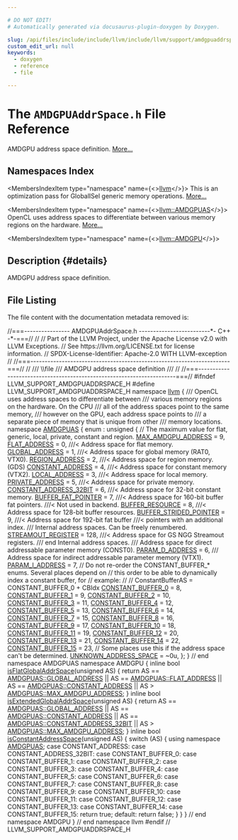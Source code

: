 ```yaml
---

# DO NOT EDIT!
# Automatically generated via docusaurus-plugin-doxygen by Doxygen.

slug: /api/files/include/include/llvm/include/llvm/support/amdgpuaddrspace-h
custom_edit_url: null
keywords:
  - doxygen
  - reference
  - file

---
```





# The `AMDGPUAddrSpace.h` File Reference

<DoxygenPage pluginConfig={pluginConfig}>

AMDGPU address space definition. <a href="#details">More...</a>

## Namespaces Index

<MembersIndex>

<MembersIndexItem
  type="namespace"
  name={<><a href="/docs/api/namespaces/llvm">llvm</a></>}>
This is an optimization pass for GlobalISel generic memory operations. <a href="/docs/api/namespaces/llvm/#details">More...</a>
</MembersIndexItem>

<MembersIndexItem
  type="namespace"
  name={<><a href="/docs/api/namespaces/llvm/amdgpuas">llvm::AMDGPUAS</a></>}>
OpenCL uses address spaces to differentiate between various memory regions on the hardware. <a href="/docs/api/namespaces/llvm/amdgpuas/#details">More...</a>
</MembersIndexItem>

<MembersIndexItem
  type="namespace"
  name={<><a href="/docs/api/namespaces/llvm/amdgpu">llvm::AMDGPU</a></>}>
</MembersIndexItem>

</MembersIndex>

## Description {#details}

AMDGPU address space definition.

## File Listing

The file content with the documentation metadata removed is:

<ProgramListing>

<Link id="l00001" /><CodeLine lineNumber="1"><Highlight kind="comment">//===---------------- AMDGPUAddrSpace.h -------------------------&#42;- C++ -&#42;-===//</Highlight><Highlight kind="normal"></Highlight></CodeLine>
<Link id="l00002" /><CodeLine lineNumber="2"><Highlight kind="normal"></Highlight><Highlight kind="comment">//</Highlight><Highlight kind="normal"></Highlight></CodeLine>
<Link id="l00003" /><CodeLine lineNumber="3"><Highlight kind="normal"></Highlight><Highlight kind="comment">// Part of the LLVM Project, under the Apache License v2.0 with LLVM Exceptions.</Highlight><Highlight kind="normal"></Highlight></CodeLine>
<Link id="l00004" /><CodeLine lineNumber="4"><Highlight kind="normal"></Highlight><Highlight kind="comment">// See https://llvm.org/LICENSE.txt for license information.</Highlight><Highlight kind="normal"></Highlight></CodeLine>
<Link id="l00005" /><CodeLine lineNumber="5"><Highlight kind="normal"></Highlight><Highlight kind="comment">// SPDX-License-Identifier: Apache-2.0 WITH LLVM-exception</Highlight><Highlight kind="normal"></Highlight></CodeLine>
<Link id="l00006" /><CodeLine lineNumber="6"><Highlight kind="normal"></Highlight><Highlight kind="comment">//</Highlight><Highlight kind="normal"></Highlight></CodeLine>
<Link id="l00007" /><CodeLine lineNumber="7"><Highlight kind="normal"></Highlight><Highlight kind="comment">//===----------------------------------------------------------------------===//</Highlight><Highlight kind="normal"></Highlight></CodeLine>
<Link id="l00008" /><CodeLine lineNumber="8"><Highlight kind="normal"></Highlight><Highlight kind="comment">//</Highlight><Highlight kind="comment"></Highlight></CodeLine>
<Link id="l00009" /><CodeLine lineNumber="9"><Highlight kind="comment">/// \\file</Highlight></CodeLine>
<Link id="l00010" /><CodeLine lineNumber="10"><Highlight kind="comment">/// AMDGPU address space definition</Highlight></CodeLine>
<Link id="l00011" /><CodeLine lineNumber="11"><Highlight kind="comment">///</Highlight><Highlight kind="normal"></Highlight></CodeLine>
<Link id="l00012" /><CodeLine lineNumber="12"><Highlight kind="normal"></Highlight><Highlight kind="comment">//</Highlight><Highlight kind="normal"></Highlight></CodeLine>
<Link id="l00013" /><CodeLine lineNumber="13"><Highlight kind="normal"></Highlight><Highlight kind="comment">//===----------------------------------------------------------------------===//</Highlight><Highlight kind="normal"></Highlight></CodeLine>
<Link id="l00014" /><CodeLine lineNumber="14"><Highlight kind="normal"></Highlight></CodeLine>
<Link id="l00015" /><CodeLine lineNumber="15"><Highlight kind="normal"></Highlight><Highlight kind="preprocessor">#ifndef LLVM&#95;SUPPORT&#95;AMDGPUADDRSPACE&#95;H</Highlight><Highlight kind="normal"></Highlight></CodeLine>
<Link id="l00016" /><CodeLine lineNumber="16"><Highlight kind="normal"></Highlight><Highlight kind="preprocessor">#define LLVM&#95;SUPPORT&#95;AMDGPUADDRSPACE&#95;H</Highlight><Highlight kind="normal"></Highlight></CodeLine>
<Link id="l00017" /><CodeLine lineNumber="17"><Highlight kind="normal"></Highlight></CodeLine>
<Link id="l00018" /><CodeLine lineNumber="18"><Highlight kind="normal"></Highlight><Highlight kind="keyword">namespace </Highlight><Highlight kind="normal"><a href="/docs/api/namespaces/llvm">llvm</a> &#123;</Highlight><Highlight kind="comment"></Highlight></CodeLine>
<Link id="l00019" /><CodeLine lineNumber="19"><Highlight kind="comment">/// OpenCL uses address spaces to differentiate between</Highlight></CodeLine>
<Link id="l00020" /><CodeLine lineNumber="20"><Highlight kind="comment">/// various memory regions on the hardware. On the CPU</Highlight></CodeLine>
<Link id="l00021" /><CodeLine lineNumber="21"><Highlight kind="comment">/// all of the address spaces point to the same memory,</Highlight></CodeLine>
<Link id="l00022" /><CodeLine lineNumber="22"><Highlight kind="comment">/// however on the GPU, each address space points to</Highlight></CodeLine>
<Link id="l00023" /><CodeLine lineNumber="23"><Highlight kind="comment">/// a separate piece of memory that is unique from other</Highlight></CodeLine>
<Link id="l00024" /><CodeLine lineNumber="24"><Highlight kind="comment">/// memory locations.</Highlight><Highlight kind="normal"></Highlight></CodeLine>
<Link id="l00025" /><CodeLine lineNumber="25" lineLink="/docs/api/namespaces/llvm/amdgpuas"><Highlight kind="normal"></Highlight><Highlight kind="keyword">namespace </Highlight><Highlight kind="normal"><a href="/docs/api/namespaces/llvm/amdgpuas">AMDGPUAS</a> &#123;</Highlight></CodeLine>
<Link id="l00026" /><CodeLine lineNumber="26"><Highlight kind="normal">enum : </Highlight><Highlight kind="keywordtype">unsigned</Highlight><Highlight kind="normal"> &#123;</Highlight></CodeLine>
<Link id="l00027" /><CodeLine lineNumber="27"><Highlight kind="normal">  </Highlight><Highlight kind="comment">// The maximum value for flat, generic, local, private, constant and region.</Highlight><Highlight kind="normal"></Highlight></CodeLine>
<Link id="l00028" /><CodeLine lineNumber="28" lineLink="/docs/api/namespaces/llvm/amdgpuas/#a899ad5bfccfc22965a6714929a3dfae1a1b0f93bdf84751537afc22e8e8c58f31"><Highlight kind="normal">  <a href="/docs/api/namespaces/llvm/amdgpuas/#a899ad5bfccfc22965a6714929a3dfae1a1b0f93bdf84751537afc22e8e8c58f31">MAX&#95;AMDGPU&#95;ADDRESS</a> = 9,</Highlight></CodeLine>
<Link id="l00029" /><CodeLine lineNumber="29"><Highlight kind="normal"></Highlight></CodeLine>
<Link id="l00030" /><CodeLine lineNumber="30" lineLink="/docs/api/namespaces/llvm/amdgpuas/#a899ad5bfccfc22965a6714929a3dfae1aaa1e27e4fc68e5706a4b7bbaed447c14"><Highlight kind="normal">  <a href="/docs/api/namespaces/llvm/amdgpuas/#a899ad5bfccfc22965a6714929a3dfae1aaa1e27e4fc68e5706a4b7bbaed447c14">FLAT&#95;ADDRESS</a> = 0,   </Highlight><Highlight kind="comment">///&lt; Address space for flat memory.</Highlight><Highlight kind="normal"></Highlight></CodeLine>
<Link id="l00031" /><CodeLine lineNumber="31" lineLink="/docs/api/namespaces/llvm/amdgpuas/#a899ad5bfccfc22965a6714929a3dfae1abf4559ef958a13c33f6ec7ed13fd44e5"><Highlight kind="normal">  <a href="/docs/api/namespaces/llvm/amdgpuas/#a899ad5bfccfc22965a6714929a3dfae1abf4559ef958a13c33f6ec7ed13fd44e5">GLOBAL&#95;ADDRESS</a> = 1, </Highlight><Highlight kind="comment">///&lt; Address space for global memory (RAT0, VTX0).</Highlight><Highlight kind="normal"></Highlight></CodeLine>
<Link id="l00032" /><CodeLine lineNumber="32" lineLink="/docs/api/namespaces/llvm/amdgpuas/#a899ad5bfccfc22965a6714929a3dfae1a5b71ba6fa435ec288aba849e113721a7"><Highlight kind="normal">  <a href="/docs/api/namespaces/llvm/amdgpuas/#a899ad5bfccfc22965a6714929a3dfae1a5b71ba6fa435ec288aba849e113721a7">REGION&#95;ADDRESS</a> = 2, </Highlight><Highlight kind="comment">///&lt; Address space for region memory. (GDS)</Highlight><Highlight kind="normal"></Highlight></CodeLine>
<Link id="l00033" /><CodeLine lineNumber="33"><Highlight kind="normal"></Highlight></CodeLine>
<Link id="l00034" /><CodeLine lineNumber="34" lineLink="/docs/api/namespaces/llvm/amdgpuas/#a899ad5bfccfc22965a6714929a3dfae1aa6d3112da64eecbdbb50aacb5f8251e8"><Highlight kind="normal">  <a href="/docs/api/namespaces/llvm/amdgpuas/#a899ad5bfccfc22965a6714929a3dfae1aa6d3112da64eecbdbb50aacb5f8251e8">CONSTANT&#95;ADDRESS</a> = 4, </Highlight><Highlight kind="comment">///&lt; Address space for constant memory (VTX2).</Highlight><Highlight kind="normal"></Highlight></CodeLine>
<Link id="l00035" /><CodeLine lineNumber="35" lineLink="/docs/api/namespaces/llvm/amdgpuas/#a899ad5bfccfc22965a6714929a3dfae1a77b1c964e2ff99057bf5e75140457abe"><Highlight kind="normal">  <a href="/docs/api/namespaces/llvm/amdgpuas/#a899ad5bfccfc22965a6714929a3dfae1a77b1c964e2ff99057bf5e75140457abe">LOCAL&#95;ADDRESS</a> = 3,    </Highlight><Highlight kind="comment">///&lt; Address space for local memory.</Highlight><Highlight kind="normal"></Highlight></CodeLine>
<Link id="l00036" /><CodeLine lineNumber="36" lineLink="/docs/api/namespaces/llvm/amdgpuas/#a899ad5bfccfc22965a6714929a3dfae1aec164f45437d8827346f2d8ec645479a"><Highlight kind="normal">  <a href="/docs/api/namespaces/llvm/amdgpuas/#a899ad5bfccfc22965a6714929a3dfae1aec164f45437d8827346f2d8ec645479a">PRIVATE&#95;ADDRESS</a> = 5,  </Highlight><Highlight kind="comment">///&lt; Address space for private memory.</Highlight><Highlight kind="normal"></Highlight></CodeLine>
<Link id="l00037" /><CodeLine lineNumber="37"><Highlight kind="normal"></Highlight></CodeLine>
<Link id="l00038" /><CodeLine lineNumber="38" lineLink="/docs/api/namespaces/llvm/amdgpuas/#a899ad5bfccfc22965a6714929a3dfae1a1caf1e287a5fe7250388d66ed72aa0c1"><Highlight kind="normal">  <a href="/docs/api/namespaces/llvm/amdgpuas/#a899ad5bfccfc22965a6714929a3dfae1a1caf1e287a5fe7250388d66ed72aa0c1">CONSTANT&#95;ADDRESS&#95;32BIT</a> = 6, </Highlight><Highlight kind="comment">///&lt; Address space for 32-bit constant memory.</Highlight><Highlight kind="normal"></Highlight></CodeLine>
<Link id="l00039" /><CodeLine lineNumber="39"><Highlight kind="normal"></Highlight></CodeLine>
<Link id="l00040" /><CodeLine lineNumber="40" lineLink="/docs/api/namespaces/llvm/amdgpuas/#a899ad5bfccfc22965a6714929a3dfae1ae0523ec09f17ea21ac251db04f249f13"><Highlight kind="normal">  <a href="/docs/api/namespaces/llvm/amdgpuas/#a899ad5bfccfc22965a6714929a3dfae1ae0523ec09f17ea21ac251db04f249f13">BUFFER&#95;FAT&#95;POINTER</a> = 7, </Highlight><Highlight kind="comment">///&lt; Address space for 160-bit buffer fat pointers.</Highlight><Highlight kind="comment"></Highlight></CodeLine>
<Link id="l00041" /><CodeLine lineNumber="41"><Highlight kind="comment">                          ///&lt; Not used in backend.</Highlight><Highlight kind="normal"></Highlight></CodeLine>
<Link id="l00042" /><CodeLine lineNumber="42"><Highlight kind="normal"></Highlight></CodeLine>
<Link id="l00043" /><CodeLine lineNumber="43" lineLink="/docs/api/namespaces/llvm/amdgpuas/#a899ad5bfccfc22965a6714929a3dfae1af3a547aa91b97183a165b876de8e24d8"><Highlight kind="normal">  <a href="/docs/api/namespaces/llvm/amdgpuas/#a899ad5bfccfc22965a6714929a3dfae1af3a547aa91b97183a165b876de8e24d8">BUFFER&#95;RESOURCE</a> = 8, </Highlight><Highlight kind="comment">///&lt; Address space for 128-bit buffer resources.</Highlight><Highlight kind="normal"></Highlight></CodeLine>
<Link id="l00044" /><CodeLine lineNumber="44"><Highlight kind="normal"></Highlight></CodeLine>
<Link id="l00045" /><CodeLine lineNumber="45" lineLink="/docs/api/namespaces/llvm/amdgpuas/#a899ad5bfccfc22965a6714929a3dfae1a3f428ecb6bd1846dcc64d491627bf34c"><Highlight kind="normal">  <a href="/docs/api/namespaces/llvm/amdgpuas/#a899ad5bfccfc22965a6714929a3dfae1a3f428ecb6bd1846dcc64d491627bf34c">BUFFER&#95;STRIDED&#95;POINTER</a> = 9, </Highlight><Highlight kind="comment">///&lt; Address space for 192-bit fat buffer</Highlight><Highlight kind="comment"></Highlight></CodeLine>
<Link id="l00046" /><CodeLine lineNumber="46"><Highlight kind="comment">                              ///&lt; pointers with an additional index.</Highlight><Highlight kind="normal"></Highlight></CodeLine>
<Link id="l00047" /><CodeLine lineNumber="47"><Highlight kind="normal"></Highlight><Highlight kind="comment"></Highlight></CodeLine>
<Link id="l00048" /><CodeLine lineNumber="48"><Highlight kind="comment">  /// Internal address spaces. Can be freely renumbered.</Highlight><Highlight kind="normal"></Highlight></CodeLine>
<Link id="l00049" /><CodeLine lineNumber="49" lineLink="/docs/api/namespaces/llvm/amdgpuas/#a899ad5bfccfc22965a6714929a3dfae1a7e7e8d1de429748a8994d6e65aad8058"><Highlight kind="normal">  <a href="/docs/api/namespaces/llvm/amdgpuas/#a899ad5bfccfc22965a6714929a3dfae1a7e7e8d1de429748a8994d6e65aad8058">STREAMOUT&#95;REGISTER</a> = 128, </Highlight><Highlight kind="comment">///&lt; Address space for GS NGG Streamout registers.</Highlight><Highlight kind="comment"></Highlight></CodeLine>
<Link id="l00050" /><CodeLine lineNumber="50"><Highlight kind="comment">  /// end Internal address spaces.</Highlight><Highlight kind="normal"></Highlight></CodeLine>
<Link id="l00051" /><CodeLine lineNumber="51"><Highlight kind="normal"></Highlight><Highlight kind="comment"></Highlight></CodeLine>
<Link id="l00052" /><CodeLine lineNumber="52"><Highlight kind="comment">  /// Address space for direct addressable parameter memory (CONST0).</Highlight><Highlight kind="normal"></Highlight></CodeLine>
<Link id="l00053" /><CodeLine lineNumber="53" lineLink="/docs/api/namespaces/llvm/amdgpuas/#a899ad5bfccfc22965a6714929a3dfae1a4da965819228912d2be72bf34ace8ac7"><Highlight kind="normal">  <a href="/docs/api/namespaces/llvm/amdgpuas/#a899ad5bfccfc22965a6714929a3dfae1a4da965819228912d2be72bf34ace8ac7">PARAM&#95;D&#95;ADDRESS</a> = 6,</Highlight><Highlight kind="comment"></Highlight></CodeLine>
<Link id="l00054" /><CodeLine lineNumber="54"><Highlight kind="comment">  /// Address space for indirect addressable parameter memory (VTX1).</Highlight><Highlight kind="normal"></Highlight></CodeLine>
<Link id="l00055" /><CodeLine lineNumber="55" lineLink="/docs/api/namespaces/llvm/amdgpuas/#a899ad5bfccfc22965a6714929a3dfae1aa03e3cb93fc64ad53958ab0a2ff22f3a"><Highlight kind="normal">  <a href="/docs/api/namespaces/llvm/amdgpuas/#a899ad5bfccfc22965a6714929a3dfae1aa03e3cb93fc64ad53958ab0a2ff22f3a">PARAM&#95;I&#95;ADDRESS</a> = 7,</Highlight></CodeLine>
<Link id="l00056" /><CodeLine lineNumber="56"><Highlight kind="normal"></Highlight></CodeLine>
<Link id="l00057" /><CodeLine lineNumber="57"><Highlight kind="normal">  </Highlight><Highlight kind="comment">// Do not re-order the CONSTANT&#95;BUFFER&#95;&#42; enums.  Several places depend on</Highlight><Highlight kind="normal"></Highlight></CodeLine>
<Link id="l00058" /><CodeLine lineNumber="58"><Highlight kind="normal">  </Highlight><Highlight kind="comment">// this order to be able to dynamically index a constant buffer, for</Highlight><Highlight kind="normal"></Highlight></CodeLine>
<Link id="l00059" /><CodeLine lineNumber="59"><Highlight kind="normal">  </Highlight><Highlight kind="comment">// example:</Highlight><Highlight kind="normal"></Highlight></CodeLine>
<Link id="l00060" /><CodeLine lineNumber="60"><Highlight kind="normal">  </Highlight><Highlight kind="comment">//</Highlight><Highlight kind="normal"></Highlight></CodeLine>
<Link id="l00061" /><CodeLine lineNumber="61"><Highlight kind="normal">  </Highlight><Highlight kind="comment">// ConstantBufferAS = CONSTANT&#95;BUFFER&#95;0 + CBIdx</Highlight><Highlight kind="normal"></Highlight></CodeLine>
<Link id="l00062" /><CodeLine lineNumber="62"><Highlight kind="normal"></Highlight></CodeLine>
<Link id="l00063" /><CodeLine lineNumber="63" lineLink="/docs/api/namespaces/llvm/amdgpuas/#a899ad5bfccfc22965a6714929a3dfae1a68e5b0cf4fb0f4c890718e035b0bda43"><Highlight kind="normal">  <a href="/docs/api/namespaces/llvm/amdgpuas/#a899ad5bfccfc22965a6714929a3dfae1a68e5b0cf4fb0f4c890718e035b0bda43">CONSTANT&#95;BUFFER&#95;0</a> = 8,</Highlight></CodeLine>
<Link id="l00064" /><CodeLine lineNumber="64" lineLink="/docs/api/namespaces/llvm/amdgpuas/#a899ad5bfccfc22965a6714929a3dfae1a64d1b03730a1b8b4aca40e84e63eea6b"><Highlight kind="normal">  <a href="/docs/api/namespaces/llvm/amdgpuas/#a899ad5bfccfc22965a6714929a3dfae1a64d1b03730a1b8b4aca40e84e63eea6b">CONSTANT&#95;BUFFER&#95;1</a> = 9,</Highlight></CodeLine>
<Link id="l00065" /><CodeLine lineNumber="65" lineLink="/docs/api/namespaces/llvm/amdgpuas/#a899ad5bfccfc22965a6714929a3dfae1a5b84435a1d1c1f75607fad4546dc5bea"><Highlight kind="normal">  <a href="/docs/api/namespaces/llvm/amdgpuas/#a899ad5bfccfc22965a6714929a3dfae1a5b84435a1d1c1f75607fad4546dc5bea">CONSTANT&#95;BUFFER&#95;2</a> = 10,</Highlight></CodeLine>
<Link id="l00066" /><CodeLine lineNumber="66" lineLink="/docs/api/namespaces/llvm/amdgpuas/#a899ad5bfccfc22965a6714929a3dfae1a975ff96a4b32b329ca86775d461904f2"><Highlight kind="normal">  <a href="/docs/api/namespaces/llvm/amdgpuas/#a899ad5bfccfc22965a6714929a3dfae1a975ff96a4b32b329ca86775d461904f2">CONSTANT&#95;BUFFER&#95;3</a> = 11,</Highlight></CodeLine>
<Link id="l00067" /><CodeLine lineNumber="67" lineLink="/docs/api/namespaces/llvm/amdgpuas/#a899ad5bfccfc22965a6714929a3dfae1a8cba8deb8ceec63630ba784bb676033a"><Highlight kind="normal">  <a href="/docs/api/namespaces/llvm/amdgpuas/#a899ad5bfccfc22965a6714929a3dfae1a8cba8deb8ceec63630ba784bb676033a">CONSTANT&#95;BUFFER&#95;4</a> = 12,</Highlight></CodeLine>
<Link id="l00068" /><CodeLine lineNumber="68" lineLink="/docs/api/namespaces/llvm/amdgpuas/#a899ad5bfccfc22965a6714929a3dfae1a05a0bd0e4d5cf5666b2f45a4bb35885b"><Highlight kind="normal">  <a href="/docs/api/namespaces/llvm/amdgpuas/#a899ad5bfccfc22965a6714929a3dfae1a05a0bd0e4d5cf5666b2f45a4bb35885b">CONSTANT&#95;BUFFER&#95;5</a> = 13,</Highlight></CodeLine>
<Link id="l00069" /><CodeLine lineNumber="69" lineLink="/docs/api/namespaces/llvm/amdgpuas/#a899ad5bfccfc22965a6714929a3dfae1a49a82d15569ccc59a2ad8e8f429b3f56"><Highlight kind="normal">  <a href="/docs/api/namespaces/llvm/amdgpuas/#a899ad5bfccfc22965a6714929a3dfae1a49a82d15569ccc59a2ad8e8f429b3f56">CONSTANT&#95;BUFFER&#95;6</a> = 14,</Highlight></CodeLine>
<Link id="l00070" /><CodeLine lineNumber="70" lineLink="/docs/api/namespaces/llvm/amdgpuas/#a899ad5bfccfc22965a6714929a3dfae1ad10671f6761c2f072e653640bba0eb02"><Highlight kind="normal">  <a href="/docs/api/namespaces/llvm/amdgpuas/#a899ad5bfccfc22965a6714929a3dfae1ad10671f6761c2f072e653640bba0eb02">CONSTANT&#95;BUFFER&#95;7</a> = 15,</Highlight></CodeLine>
<Link id="l00071" /><CodeLine lineNumber="71" lineLink="/docs/api/namespaces/llvm/amdgpuas/#a899ad5bfccfc22965a6714929a3dfae1a878edbfb8d3ec011facbc2edbc7a59f7"><Highlight kind="normal">  <a href="/docs/api/namespaces/llvm/amdgpuas/#a899ad5bfccfc22965a6714929a3dfae1a878edbfb8d3ec011facbc2edbc7a59f7">CONSTANT&#95;BUFFER&#95;8</a> = 16,</Highlight></CodeLine>
<Link id="l00072" /><CodeLine lineNumber="72" lineLink="/docs/api/namespaces/llvm/amdgpuas/#a899ad5bfccfc22965a6714929a3dfae1ac4eeef2485d218014b9dea8864648a70"><Highlight kind="normal">  <a href="/docs/api/namespaces/llvm/amdgpuas/#a899ad5bfccfc22965a6714929a3dfae1ac4eeef2485d218014b9dea8864648a70">CONSTANT&#95;BUFFER&#95;9</a> = 17,</Highlight></CodeLine>
<Link id="l00073" /><CodeLine lineNumber="73" lineLink="/docs/api/namespaces/llvm/amdgpuas/#a899ad5bfccfc22965a6714929a3dfae1aa028984da110ed34209bbbe761c1fef3"><Highlight kind="normal">  <a href="/docs/api/namespaces/llvm/amdgpuas/#a899ad5bfccfc22965a6714929a3dfae1aa028984da110ed34209bbbe761c1fef3">CONSTANT&#95;BUFFER&#95;10</a> = 18,</Highlight></CodeLine>
<Link id="l00074" /><CodeLine lineNumber="74" lineLink="/docs/api/namespaces/llvm/amdgpuas/#a899ad5bfccfc22965a6714929a3dfae1a3ab680d1e90b790940d9fb3c8fdd028b"><Highlight kind="normal">  <a href="/docs/api/namespaces/llvm/amdgpuas/#a899ad5bfccfc22965a6714929a3dfae1a3ab680d1e90b790940d9fb3c8fdd028b">CONSTANT&#95;BUFFER&#95;11</a> = 19,</Highlight></CodeLine>
<Link id="l00075" /><CodeLine lineNumber="75" lineLink="/docs/api/namespaces/llvm/amdgpuas/#a899ad5bfccfc22965a6714929a3dfae1a4ad480e24dd594269af987200c07ea96"><Highlight kind="normal">  <a href="/docs/api/namespaces/llvm/amdgpuas/#a899ad5bfccfc22965a6714929a3dfae1a4ad480e24dd594269af987200c07ea96">CONSTANT&#95;BUFFER&#95;12</a> = 20,</Highlight></CodeLine>
<Link id="l00076" /><CodeLine lineNumber="76" lineLink="/docs/api/namespaces/llvm/amdgpuas/#a899ad5bfccfc22965a6714929a3dfae1ade7a111702bb4e8a074c9eb060b87655"><Highlight kind="normal">  <a href="/docs/api/namespaces/llvm/amdgpuas/#a899ad5bfccfc22965a6714929a3dfae1ade7a111702bb4e8a074c9eb060b87655">CONSTANT&#95;BUFFER&#95;13</a> = 21,</Highlight></CodeLine>
<Link id="l00077" /><CodeLine lineNumber="77" lineLink="/docs/api/namespaces/llvm/amdgpuas/#a899ad5bfccfc22965a6714929a3dfae1ac0e10a01fda68f0b5fee55ca2dbc8452"><Highlight kind="normal">  <a href="/docs/api/namespaces/llvm/amdgpuas/#a899ad5bfccfc22965a6714929a3dfae1ac0e10a01fda68f0b5fee55ca2dbc8452">CONSTANT&#95;BUFFER&#95;14</a> = 22,</Highlight></CodeLine>
<Link id="l00078" /><CodeLine lineNumber="78" lineLink="/docs/api/namespaces/llvm/amdgpuas/#a899ad5bfccfc22965a6714929a3dfae1a1ae19b57472eec1e951506094d92a411"><Highlight kind="normal">  <a href="/docs/api/namespaces/llvm/amdgpuas/#a899ad5bfccfc22965a6714929a3dfae1a1ae19b57472eec1e951506094d92a411">CONSTANT&#95;BUFFER&#95;15</a> = 23,</Highlight></CodeLine>
<Link id="l00079" /><CodeLine lineNumber="79"><Highlight kind="normal"></Highlight></CodeLine>
<Link id="l00080" /><CodeLine lineNumber="80"><Highlight kind="normal">  </Highlight><Highlight kind="comment">// Some places use this if the address space can&#39;t be determined.</Highlight><Highlight kind="normal"></Highlight></CodeLine>
<Link id="l00081" /><CodeLine lineNumber="81" lineLink="/docs/api/namespaces/llvm/amdgpuas/#a899ad5bfccfc22965a6714929a3dfae1aa7cd1e9c7b1298036f590733360da0a8"><Highlight kind="normal">  <a href="/docs/api/namespaces/llvm/amdgpuas/#a899ad5bfccfc22965a6714929a3dfae1aa7cd1e9c7b1298036f590733360da0a8">UNKNOWN&#95;ADDRESS&#95;SPACE</a> = ~0u,</Highlight></CodeLine>
<Link id="l00082" /><CodeLine lineNumber="82"><Highlight kind="normal">&#125;;</Highlight></CodeLine>
<Link id="l00083" /><CodeLine lineNumber="83"><Highlight kind="normal">&#125; </Highlight><Highlight kind="comment">// end namespace AMDGPUAS</Highlight><Highlight kind="normal"></Highlight></CodeLine>
<Link id="l00084" /><CodeLine lineNumber="84"><Highlight kind="normal"></Highlight></CodeLine>
<Link id="l00085" /><CodeLine lineNumber="85"><Highlight kind="normal"></Highlight><Highlight kind="keyword">namespace </Highlight><Highlight kind="normal">AMDGPU &#123;</Highlight></CodeLine>
<Link id="l00086" /><CodeLine lineNumber="86" lineLink="/docs/api/namespaces/llvm/amdgpu/#a22dc5c679c09756d04fe07f9e22baf84"><Highlight kind="normal"></Highlight><Highlight kind="keyword">inline</Highlight><Highlight kind="normal"> </Highlight><Highlight kind="keywordtype">bool</Highlight><Highlight kind="normal"> <a href="/docs/api/namespaces/llvm/amdgpu/#a22dc5c679c09756d04fe07f9e22baf84">isFlatGlobalAddrSpace</a>(</Highlight><Highlight kind="keywordtype">unsigned</Highlight><Highlight kind="normal"> AS) &#123;</Highlight></CodeLine>
<Link id="l00087" /><CodeLine lineNumber="87"><Highlight kind="normal">  </Highlight><Highlight kind="keywordflow">return</Highlight><Highlight kind="normal"> AS == <a href="/docs/api/namespaces/llvm/amdgpuas/#a899ad5bfccfc22965a6714929a3dfae1abf4559ef958a13c33f6ec7ed13fd44e5">AMDGPUAS::GLOBAL&#95;ADDRESS</a> || AS == <a href="/docs/api/namespaces/llvm/amdgpuas/#a899ad5bfccfc22965a6714929a3dfae1aaa1e27e4fc68e5706a4b7bbaed447c14">AMDGPUAS::FLAT&#95;ADDRESS</a> ||</Highlight></CodeLine>
<Link id="l00088" /><CodeLine lineNumber="88"><Highlight kind="normal">         AS == <a href="/docs/api/namespaces/llvm/amdgpuas/#a899ad5bfccfc22965a6714929a3dfae1aa6d3112da64eecbdbb50aacb5f8251e8">AMDGPUAS::CONSTANT&#95;ADDRESS</a> || AS &gt; <a href="/docs/api/namespaces/llvm/amdgpuas/#a899ad5bfccfc22965a6714929a3dfae1a1b0f93bdf84751537afc22e8e8c58f31">AMDGPUAS::MAX&#95;AMDGPU&#95;ADDRESS</a>;</Highlight></CodeLine>
<Link id="l00089" /><CodeLine lineNumber="89"><Highlight kind="normal">&#125;</Highlight></CodeLine>
<Link id="l00090" /><CodeLine lineNumber="90"><Highlight kind="normal"></Highlight></CodeLine>
<Link id="l00091" /><CodeLine lineNumber="91" lineLink="/docs/api/namespaces/llvm/amdgpu/#ad67d696d7847623b61c63942d86f27ef"><Highlight kind="normal"></Highlight><Highlight kind="keyword">inline</Highlight><Highlight kind="normal"> </Highlight><Highlight kind="keywordtype">bool</Highlight><Highlight kind="normal"> <a href="/docs/api/namespaces/llvm/amdgpu/#ad67d696d7847623b61c63942d86f27ef">isExtendedGlobalAddrSpace</a>(</Highlight><Highlight kind="keywordtype">unsigned</Highlight><Highlight kind="normal"> AS) &#123;</Highlight></CodeLine>
<Link id="l00092" /><CodeLine lineNumber="92"><Highlight kind="normal">  </Highlight><Highlight kind="keywordflow">return</Highlight><Highlight kind="normal"> AS == <a href="/docs/api/namespaces/llvm/amdgpuas/#a899ad5bfccfc22965a6714929a3dfae1abf4559ef958a13c33f6ec7ed13fd44e5">AMDGPUAS::GLOBAL&#95;ADDRESS</a> || AS == <a href="/docs/api/namespaces/llvm/amdgpuas/#a899ad5bfccfc22965a6714929a3dfae1aa6d3112da64eecbdbb50aacb5f8251e8">AMDGPUAS::CONSTANT&#95;ADDRESS</a> ||</Highlight></CodeLine>
<Link id="l00093" /><CodeLine lineNumber="93"><Highlight kind="normal">         AS == <a href="/docs/api/namespaces/llvm/amdgpuas/#a899ad5bfccfc22965a6714929a3dfae1a1caf1e287a5fe7250388d66ed72aa0c1">AMDGPUAS::CONSTANT&#95;ADDRESS&#95;32BIT</a> ||</Highlight></CodeLine>
<Link id="l00094" /><CodeLine lineNumber="94"><Highlight kind="normal">         AS &gt; <a href="/docs/api/namespaces/llvm/amdgpuas/#a899ad5bfccfc22965a6714929a3dfae1a1b0f93bdf84751537afc22e8e8c58f31">AMDGPUAS::MAX&#95;AMDGPU&#95;ADDRESS</a>;</Highlight></CodeLine>
<Link id="l00095" /><CodeLine lineNumber="95"><Highlight kind="normal">&#125;</Highlight></CodeLine>
<Link id="l00096" /><CodeLine lineNumber="96"><Highlight kind="normal"></Highlight></CodeLine>
<Link id="l00097" /><CodeLine lineNumber="97" lineLink="/docs/api/namespaces/llvm/amdgpu/#ae6fc172ee87c4c9bd6f1341c7bc0ecb8"><Highlight kind="normal"></Highlight><Highlight kind="keyword">inline</Highlight><Highlight kind="normal"> </Highlight><Highlight kind="keywordtype">bool</Highlight><Highlight kind="normal"> <a href="/docs/api/namespaces/llvm/amdgpu/#ae6fc172ee87c4c9bd6f1341c7bc0ecb8">isConstantAddressSpace</a>(</Highlight><Highlight kind="keywordtype">unsigned</Highlight><Highlight kind="normal"> AS) &#123;</Highlight></CodeLine>
<Link id="l00098" /><CodeLine lineNumber="98"><Highlight kind="normal">  </Highlight><Highlight kind="keywordflow">switch</Highlight><Highlight kind="normal"> (AS) &#123;</Highlight></CodeLine>
<Link id="l00099" /><CodeLine lineNumber="99"><Highlight kind="normal">    </Highlight><Highlight kind="keyword">using namespace </Highlight><Highlight kind="normal"><a href="/docs/api/namespaces/llvm/amdgpuas">AMDGPUAS</a>;</Highlight></CodeLine>
<Link id="l00100" /><CodeLine lineNumber="100"><Highlight kind="normal">  </Highlight><Highlight kind="keywordflow">case</Highlight><Highlight kind="normal"> CONSTANT&#95;ADDRESS:</Highlight></CodeLine>
<Link id="l00101" /><CodeLine lineNumber="101"><Highlight kind="normal">  </Highlight><Highlight kind="keywordflow">case</Highlight><Highlight kind="normal"> CONSTANT&#95;ADDRESS&#95;32BIT:</Highlight></CodeLine>
<Link id="l00102" /><CodeLine lineNumber="102"><Highlight kind="normal">  </Highlight><Highlight kind="keywordflow">case</Highlight><Highlight kind="normal"> CONSTANT&#95;BUFFER&#95;0:</Highlight></CodeLine>
<Link id="l00103" /><CodeLine lineNumber="103"><Highlight kind="normal">  </Highlight><Highlight kind="keywordflow">case</Highlight><Highlight kind="normal"> CONSTANT&#95;BUFFER&#95;1:</Highlight></CodeLine>
<Link id="l00104" /><CodeLine lineNumber="104"><Highlight kind="normal">  </Highlight><Highlight kind="keywordflow">case</Highlight><Highlight kind="normal"> CONSTANT&#95;BUFFER&#95;2:</Highlight></CodeLine>
<Link id="l00105" /><CodeLine lineNumber="105"><Highlight kind="normal">  </Highlight><Highlight kind="keywordflow">case</Highlight><Highlight kind="normal"> CONSTANT&#95;BUFFER&#95;3:</Highlight></CodeLine>
<Link id="l00106" /><CodeLine lineNumber="106"><Highlight kind="normal">  </Highlight><Highlight kind="keywordflow">case</Highlight><Highlight kind="normal"> CONSTANT&#95;BUFFER&#95;4:</Highlight></CodeLine>
<Link id="l00107" /><CodeLine lineNumber="107"><Highlight kind="normal">  </Highlight><Highlight kind="keywordflow">case</Highlight><Highlight kind="normal"> CONSTANT&#95;BUFFER&#95;5:</Highlight></CodeLine>
<Link id="l00108" /><CodeLine lineNumber="108"><Highlight kind="normal">  </Highlight><Highlight kind="keywordflow">case</Highlight><Highlight kind="normal"> CONSTANT&#95;BUFFER&#95;6:</Highlight></CodeLine>
<Link id="l00109" /><CodeLine lineNumber="109"><Highlight kind="normal">  </Highlight><Highlight kind="keywordflow">case</Highlight><Highlight kind="normal"> CONSTANT&#95;BUFFER&#95;7:</Highlight></CodeLine>
<Link id="l00110" /><CodeLine lineNumber="110"><Highlight kind="normal">  </Highlight><Highlight kind="keywordflow">case</Highlight><Highlight kind="normal"> CONSTANT&#95;BUFFER&#95;8:</Highlight></CodeLine>
<Link id="l00111" /><CodeLine lineNumber="111"><Highlight kind="normal">  </Highlight><Highlight kind="keywordflow">case</Highlight><Highlight kind="normal"> CONSTANT&#95;BUFFER&#95;9:</Highlight></CodeLine>
<Link id="l00112" /><CodeLine lineNumber="112"><Highlight kind="normal">  </Highlight><Highlight kind="keywordflow">case</Highlight><Highlight kind="normal"> CONSTANT&#95;BUFFER&#95;10:</Highlight></CodeLine>
<Link id="l00113" /><CodeLine lineNumber="113"><Highlight kind="normal">  </Highlight><Highlight kind="keywordflow">case</Highlight><Highlight kind="normal"> CONSTANT&#95;BUFFER&#95;11:</Highlight></CodeLine>
<Link id="l00114" /><CodeLine lineNumber="114"><Highlight kind="normal">  </Highlight><Highlight kind="keywordflow">case</Highlight><Highlight kind="normal"> CONSTANT&#95;BUFFER&#95;12:</Highlight></CodeLine>
<Link id="l00115" /><CodeLine lineNumber="115"><Highlight kind="normal">  </Highlight><Highlight kind="keywordflow">case</Highlight><Highlight kind="normal"> CONSTANT&#95;BUFFER&#95;13:</Highlight></CodeLine>
<Link id="l00116" /><CodeLine lineNumber="116"><Highlight kind="normal">  </Highlight><Highlight kind="keywordflow">case</Highlight><Highlight kind="normal"> CONSTANT&#95;BUFFER&#95;14:</Highlight></CodeLine>
<Link id="l00117" /><CodeLine lineNumber="117"><Highlight kind="normal">  </Highlight><Highlight kind="keywordflow">case</Highlight><Highlight kind="normal"> CONSTANT&#95;BUFFER&#95;15:</Highlight></CodeLine>
<Link id="l00118" /><CodeLine lineNumber="118"><Highlight kind="normal">    </Highlight><Highlight kind="keywordflow">return</Highlight><Highlight kind="normal"> </Highlight><Highlight kind="keyword">true</Highlight><Highlight kind="normal">;</Highlight></CodeLine>
<Link id="l00119" /><CodeLine lineNumber="119"><Highlight kind="normal">  </Highlight><Highlight kind="keywordflow">default</Highlight><Highlight kind="normal">:</Highlight></CodeLine>
<Link id="l00120" /><CodeLine lineNumber="120"><Highlight kind="normal">    </Highlight><Highlight kind="keywordflow">return</Highlight><Highlight kind="normal"> </Highlight><Highlight kind="keyword">false</Highlight><Highlight kind="normal">;</Highlight></CodeLine>
<Link id="l00121" /><CodeLine lineNumber="121"><Highlight kind="normal">  &#125;</Highlight></CodeLine>
<Link id="l00122" /><CodeLine lineNumber="122"><Highlight kind="normal">&#125;</Highlight></CodeLine>
<Link id="l00123" /><CodeLine lineNumber="123"><Highlight kind="normal">&#125; </Highlight><Highlight kind="comment">// end namespace AMDGPU</Highlight><Highlight kind="normal"></Highlight></CodeLine>
<Link id="l00124" /><CodeLine lineNumber="124"><Highlight kind="normal"></Highlight></CodeLine>
<Link id="l00125" /><CodeLine lineNumber="125"><Highlight kind="normal">&#125; </Highlight><Highlight kind="comment">// end namespace llvm</Highlight><Highlight kind="normal"></Highlight></CodeLine>
<Link id="l00126" /><CodeLine lineNumber="126"><Highlight kind="normal"></Highlight></CodeLine>
<Link id="l00127" /><CodeLine lineNumber="127"><Highlight kind="normal"></Highlight><Highlight kind="preprocessor">#endif </Highlight><Highlight kind="comment">// LLVM&#95;SUPPORT&#95;AMDGPUADDRSPACE&#95;H</Highlight><Highlight kind="normal"></Highlight></CodeLine>

</ProgramListing>


</DoxygenPage>
